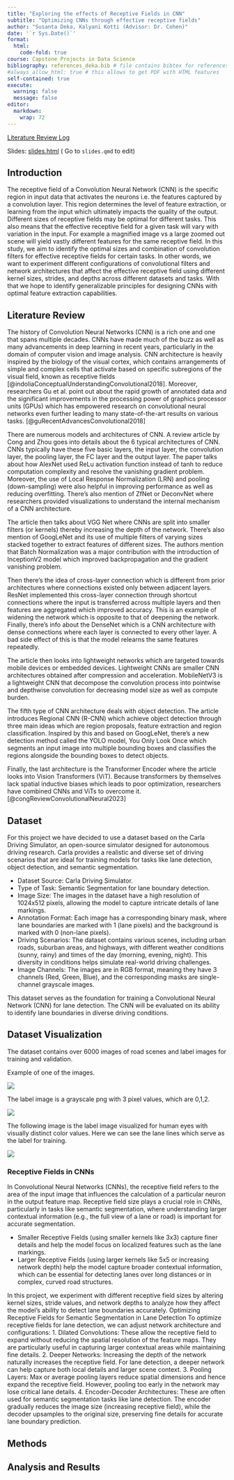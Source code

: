 ---
title: "Exploring the effects of Receptive Fields in CNN"
subtitle: "Optimizing CNNs through effective receptive fields"
author: "Susanta Deka, Kalyani Kotti (Advisor: Dr. Cohen)"
date: '`r Sys.Date()`'
format:
  html:
    code-fold: true
course: Capstone Projects in Data Science
bibliography: references_deka.bib # file contains bibtex for references
#always_allow_html: true # this allows to get PDF with HTML features
self-contained: true
execute: 
  warning: false
  message: false
editor: 
  markdown: 
    wrap: 72
---

[Literature Review Log](review.html){target="_blank"}

Slides: [slides.html](slides.html){target="_blank"} ( Go to `slides.qmd` to edit)


## Introduction

The receptive field of a Convolution Neural Network (CNN) is the specific region in input data that activates the neurons i.e. the features captured by a convolution layer. This region determines the level of feature extraction, or learning from the input which ultimately impacts the quality of the output. Different sizes of receptive fields may be optimal for different tasks. This also means that the effective receptive field for a given task will vary with variation in the input. For example a magnified image vs a large zoomed out scene will yield vastly different features for the same receptive field. In this study, we aim to identify the optimal sizes and combination of convolution filters for effective receptive fields for certain tasks. In other words, we want to experiment different configurations of convolutional filters and network architectures that affect the effective receptive field using different kernel sizes, strides, and depths across different datasets and tasks. With that we hope to identify generalizable principles for designing CNNs with optimal feature extraction capabilities.


## Literature Review

The history of Convolution Neural Networks (CNN) is a rich one and one that spans multiple decades. CNNs have made much of the buzz as well as many advancements in deep learning in recent years, particularly in the domain of computer vision and image analysis. CNN architecture is heavily inspired by the biology of the visual cortex, which contains arrangements of simple and complex cells that activate based on specific subregions of the visual field, known as receptive fields [@indoliaConceptualUnderstandingConvolutional2018]. Moreover, researchers Gu et al. point out about the rapid growth of annotated data and the significant improvements in the processing power of graphics processor units (GPUs) which has empowered research on convolutional neural networks even further leading to many state-of-the-art results on various tasks. [@guRecentAdvancesConvolutional2018]

There are numerous models and architectures of CNN. A review article by Cong and Zhou goes into details about the 6 typical architectures of CNN. CNNs typically have these five basic layers, the input layer, the convolution layer, the pooling layer, the FC layer and the output layer. The paper talks about how AlexNet used ReLu activation function instead of tanh to reduce computation complexity and resolve the vanishing gradient problem. Moreover, the use of Local Response Normalization (LRN) and pooling (down-sampling) were also helpful in improving performance as well as reducing overfitting. There’s also mention of ZfNet or DeconvNet where researchers provided visualizations to understand the internal mechanism of a CNN architecture.

The article then talks about VGG Net where CNNs are split into smaller filters (or kernels) thereby increasing the depth of the network. There’s also mention of GoogLeNet and its use of multiple filters of varying sizes stacked together to extract features of different sizes. The authors mention that Batch Normalization was a major contribution with the introduction of InceptionV2 model which improved backpropagation and the gradient vanishing problem.

Then there’s the idea of cross-layer connection which is different from prior architectures where connections existed only between adjacent layers. ResNet implemented this cross-layer connection through shortcut connections where the input is transferred across multiple layers and then features are aggregated which improved accuracy. This is an example of widening the network which is opposite to that of deepening the network. Finally, there’s info about the DenseNet which is a CNN architecture with dense connections where each layer is connected to every other layer. A bad side effect of this is that the model relearns the same features repeatedly.

The article then looks into lightweight networks which are targeted towards mobile devices or embedded devices. Lightweight CNNs are smaller CNN architectures obtained after compression and acceleration. MobileNetV3 is a lightweight CNN that decompose the convolution process into pointwise and depthwise convolution for decreasing model size as well as compute burden.

The fifth type of CNN architecture deals with object detection. The article introduces Regional CNN (R-CNN) which achieve object detection through three main ideas which are region proposals, feature extraction and region classification. Inspired by this and based on GoogLeNet, there’s a new detection method called the YOLO model, You Only Look Once which segments an input image into multiple bounding boxes and classifies the regions alongside the bounding boxes to detect objects.

Finally, the last architecture is the Transformer Encoder where the article looks into Vision Transformers (ViT). Because transformers by themselves lack spatial inductive biases which leads to poor optimization, researchers have combined CNNs and ViTs to overcome it. [@congReviewConvolutionalNeural2023]


## Dataset

For this project we have decided to use a dataset based on the Carla Driving Simulator, an open-source simulator designed for autonomous driving research. Carla provides a realistic and diverse set of driving scenarios that are ideal for training models for tasks like lane detection, object detection, and semantic segmentation.

* Dataset Source: Carla Driving Simulator.
* Type of Task: Semantic Segmentation for lane boundary detection.
* Image Size: The images in the dataset have a high resolution of 1024x512 pixels, allowing the model to capture intricate details of lane markings.
* Annotation Format: Each image has a corresponding binary mask, where lane boundaries are marked with 1 (lane pixels) and the background is marked with 0 (non-lane pixels).
* Driving Scenarios: The dataset contains various scenes, including urban roads, suburban areas, and highways, with different weather conditions (sunny, rainy) and times of the day (morning, evening, night). This diversity in conditions helps simulate real-world driving challenges.
* Image Channels: The images are in RGB format, meaning they have 3 channels (Red, Green, Blue), and the corresponding masks are single-channel grayscale images.

This dataset serves as the foundation for training a Convolutional Neural Network (CNN) for lane detection. The CNN will be evaluated on its ability to identify lane boundaries in diverse driving conditions.

## Dataset Visualization

The dataset contains over 6000 images of road scenes and label images for training and validation. 

Example of one of the images.

![](https://imgur.com/sAVhGgC)

The label image is a grayscale png with 3 pixel values, which are 0,1,2.

![](https://imgur.com/2A3k7z3)

The following image is the label image visualized for human eyes with visually distinct color values. Here we can see the lane lines which serve as the label for training.

![](https://imgur.com/LAKKKlk)

### Receptive Fields in CNNs

In Convolutional Neural Networks (CNNs), the receptive field refers to the area of the input image that influences the calculation of a particular neuron in the output feature map. Receptive field size plays a crucial role in CNNs, particularly in tasks like semantic segmentation, where understanding larger contextual information (e.g., the full view of a lane or road) is important for accurate segmentation.

* Smaller Receptive Fields (using smaller kernels like 3x3) capture finer details and help the model focus on localized features such as the lane markings.
* Larger Receptive Fields (using larger kernels like 5x5 or increasing network depth) help the model capture broader contextual information, which can be essential for detecting lanes over long distances or in complex, curved road structures.

In this project, we experiment with different receptive field sizes by altering kernel sizes, stride values, and network depths to analyze how they affect the model's ability to detect lane boundaries accurately.
Optimizing Receptive Fields for Semantic Segmentation in Lane Detection
To optimize receptive fields for lane detection, we can adjust network architecture and configurations:
1.	Dilated Convolutions: These allow the receptive field to expand without reducing the spatial resolution of the feature maps. They are particularly useful in capturing larger contextual areas while maintaining fine details.
2.	Deeper Networks: Increasing the depth of the network naturally increases the receptive field. For lane detection, a deeper network can help capture both local details and larger scene context.
3.	Pooling Layers: Max or average pooling layers reduce spatial dimensions and hence expand the receptive field. However, pooling too early in the network may lose critical lane details.
4.	Encoder-Decoder Architectures: These are often used for semantic segmentation tasks like lane detection. The encoder gradually reduces the image size (increasing receptive field), while the decoder upsamples to the original size, preserving fine details for accurate lane boundary prediction.

## Methods


## Analysis and Results




